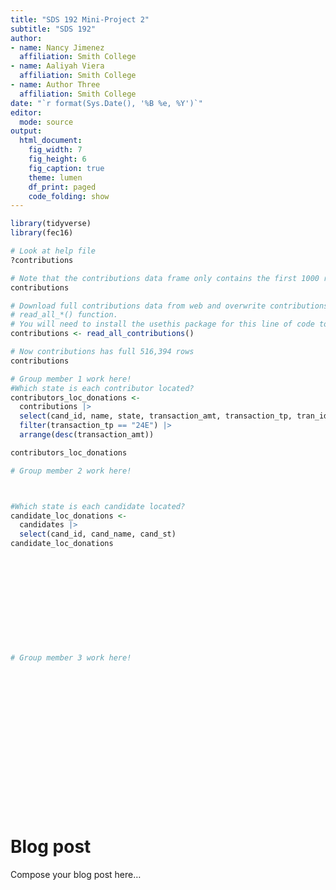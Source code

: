 ```yaml
---
title: "SDS 192 Mini-Project 2"
subtitle: "SDS 192"
author: 
- name: Nancy Jimenez
  affiliation: Smith College
- name: Aaliyah Viera
  affiliation: Smith College
- name: Author Three
  affiliation: Smith College
date: "`r format(Sys.Date(), '%B %e, %Y')`"
editor: 
  mode: source
output: 
  html_document:
    fig_width: 7
    fig_height: 6
    fig_caption: true
    theme: lumen
    df_print: paged
    code_folding: show
---
```


```r
library(tidyverse)
library(fec16)
```

```r
# Look at help file
?contributions

# Note that the contributions data frame only contains the first 1000 rows:
contributions

# Download full contributions data from web and overwrite contributions using:
# read_all_*() function.
# You will need to install the usethis package for this line of code to work
contributions <- read_all_contributions()

# Now contributions has full 516,394 rows
contributions
```

```r
# Group member 1 work here!
#Which state is each contributor located?
contributors_loc_donations <-
  contributions |>
  select(cand_id, name, state, transaction_amt, transaction_tp, tran_id) |>
  filter(transaction_tp == "24E") |>
  arrange(desc(transaction_amt))

contributors_loc_donations
```

```r
# Group member 2 work here!



#Which state is each candidate located?
candidate_loc_donations <- 
  candidates |>
  select(cand_id, cand_name, cand_st)
candidate_loc_donations













```

```r
# Group member 3 work here!



















```

# Blog post

Compose your blog post here...



